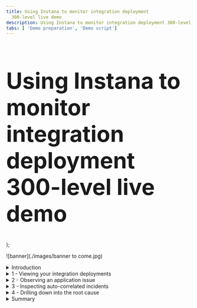 ```yaml
---
title: Using Instana to monitor integration deployment
  300-level live demo
description: Using Instana to monitor integration deployment 300-level live demo
tabs: [ 'Demo preparation', 'Demo script']
---
```


  <span>
      <h1 style="font-size:60px;"> Using Instana to monitor integration deployment<br/> 300-level live demo</h1>
  </span>
);

![banner](./images/banner to come.jpg)

<span id="top"></span>

<details>

<summary>Introduction</summary>

<br/>

Today we will see how a bank can visualize its cloud native applications and integration deployment. This includes understanding the health of the infrastructure, components, and live transactions. 

<br/>

We’ll see how the bank is alerted to a live production issue. They will visualize the banking application that is experiencing the issue, with auto-correlated events highlighted within the context of that application. The team will drill down into the root cause to understand how to resolve the issue and prevent it from happening in the future. 

<br/>

Let’s get started!

<br/>

**[Go to top](#top)**

</details>

<details>

<summary>1 - Viewing your integration deployments</summary>

<br/>

| **1.1** | **Understand the Instana platform ** |
| :--- | :--- |
| **Narration** | Focus Bank uses a microservices architecture for their application development. IBM MQ provides the communication, and IBM App Connect Enterprise the glue between microservices. The SRE (Site Reliability Engineer) and the application and integration teams need to be able to observe the environment and be alerted to issues that occur. They need to work together, collaboratively, to assure the bank’s applications are available.<br/><br/>IBM Instana provides a full-stack observability platform, which gives deep insights for the SRE, application and integration teams. The home screen shows five categories, which act as launch points based on your role:<br/><br/>1. 'Website & Mobile Apps' shows the end-user interaction and their experiences.<br/><br/>2. 'Applications' focuses on the server-side of the application, such as the number of calls, latency, and error call rate. <br/><br/>3. 'Platform' shows the target deployment environments that are used for the applications, such as Kubernetes, Cloud Foundry and vSphere.<br/><br/>4.	'Infrastructure' shows with the physical and virtualized servers underpinning the applications.<br/><br/>5. 'Events' highlights the incidents that the operational team should be reviewing. <br/><br/>These views are built from data sent by Instana agents installed on monitored hosts which automatically capture every request. Each agent has several technology sensors that understand how to collect the data - for instance there are MQ, App Connect Enterprise, and DB2 sensors. |
| **Action** &nbsp; 1.1.1 | Show the Instana home screen, pausing to explain each category.<br/><br/> <img src="https://raw.githubusercontent.com/ibm-garage-tsa/platinum-demos/master/src/pages/300-observing-your-integration-estate-with-instana/images/1-1-1-instana-home-screen.png" width="800" /> |

| **1.2** | **View the entire network ** |
| :--- | :--- |
| **Narration** | Let’s look at Focus Bank’s infrastructure.<br/><br/>Instana provides an infrastructure map across the entire estate. This is automatically discovered by the Instana agents, with additional user categorization possible. <br/><br/>In Instana, servers are referred to as hosts. These hosts include those used for the integration technology as well as the microservices that make up the application. This view is not limited to a single data center - it is a global hybrid multi-cloud view where hosts are on-premises and in public cloud environments.<br/><br/>If we click one of the hosts, this will show the hardware specification and immediately highlight any issues with the infrastructure. In this case, there are no issues. Scrolling down, we can see the components installed: IBM MQ, IBM App Connect Enterprise and several others. <br/><br/>Let’s click into the host dashboard to take a deeper look. |
| **Action** &nbsp; 1.2.1 | Click the **infrastructure** icon.<br/><br/> <img src="https://raw.githubusercontent.com/ibm-garage-tsa/platinum-demos/master/src/pages/300-observing-your-integration-estate-with-instana/images/1-2-1-infrastructure-icon.png" width="800" /> |
| **Action** &nbsp; 1.2.2 | Point out that the servers are configured for this Instana instance. The servers are distributed across the globe: the top right is a server in **us-central** (1), while the bottom right is **UK south** (2).<br/><br/> <img src="https://raw.githubusercontent.com/ibm-garage-tsa/platinum-demos/master/src/pages/300-observing-your-integration-estate-with-instana/images/1-2-2-servers.png" width="800" /> |
| **Action** &nbsp; 1.2.3 | Zoom into the **cp4i** category and hover your mouse over each server to show the components. <br/><br/> <img src="https://raw.githubusercontent.com/ibm-garage-tsa/platinum-demos/master/src/pages/300-observing-your-integration-estate-with-instana/images/1-2-3-cp4i-category.png" width="800" /> |
| **Action** &nbsp; 1.2.4 | As you hover over each server, stop when you see **IBM MQ Queue Manager** within the list.<br/><br/> <img src="https://raw.githubusercontent.com/ibm-garage-tsa/platinum-demos/master/src/pages/300-observing-your-integration-estate-with-instana/images/1-2-4-mq-dashboard.png" width="800" /> |
| **Action** &nbsp; 1.2.5 | Click the server with IBM MQ and scroll down to view the components installed on the server. <br/><br/> <img src="https://raw.githubusercontent.com/ibm-garage-tsa/platinum-demos/master/src/pages/300-observing-your-integration-estate-with-instana/images/1-2-5-components.png" width="800" /> |
| **Action** &nbsp; 1.2.6 | Click **Open Dashboard**. <br/><br/> <img src="https://raw.githubusercontent.com/ibm-garage-tsa/platinum-demos/master/src/pages/300-observing-your-integration-estate-with-instana/images/1-2-6-open-dashboard.png" width="800" /> |

| **1.3** | **Examine IBM MQ’s metrics ** |
| :--- | :--- |
| **Narration** | Instana displays details such as the operating system and hostname. Live and historical charts are available for various metrics such as CPU, memory, network and disk utilization. The software components running on the host can also be seen. <br/><br/>Let’s take a closer look at the MQ component. |
| **Action** &nbsp; 1.3.1 | Expand the **IBM MQ Queue Manager** section (1) and click the link (2).<br/><br/> <img src="https://raw.githubusercontent.com/ibm-garage-tsa/platinum-demos/master/src/pages/300-observing-your-integration-estate-with-instana/images/1-3-1-link.png" width="800" /> |
| **Narration** | Here we can see the details for the IBM MQ Queue Manager. This is the default view that Instana provides automatically. <br/><br/>The MQ agent understands how to collect the metrics. The live and historical metrics show the number of connections into the queue manager, the number of messages, and the configured MQ objects. If we look at the queues table, we can quickly filter and see the current state, such as the number of messages on the queue, and the time of the last put and get. We can dig deeper into all the queues, topics and applications accessing the queue manager, and see the details. |
| **Action** &nbsp; 1.3.2 | <InlineNotification>Two queue managers are used for the banking application. You could be in either at this point, depending on which machine and queue manager you selected previously. If the IBM MQ instance starts with **corebanking** (1), search for the BALANCE queue in the next step. Otherwise, search for AUDIT.</InlineNotification> <br/>Scroll down to the **Queues** table (2), and type either **balance** or **audit** into the **Search bar** (3). (As explained in the note above, you might have either choice.) <br/><br/> <img src="https://raw.githubusercontent.com/ibm-garage-tsa/platinum-demos/master/src/pages/300-observing-your-integration-estate-with-instana/images/1-3-2-search.png" width="800" /> |
| **Action** &nbsp; 1.3.3 | Click the top queue.<br/><br/> <img src="https://raw.githubusercontent.com/ibm-garage-tsa/platinum-demos/master/src/pages/300-observing-your-integration-estate-with-instana/images/1-3-3-click-queue.png" width="800" /> |
| **Action** &nbsp; 1.3.4 | Point out the **queue attributes** (1), **number of messages processed** (2) and **old message on the queue** (3). <br/><br/> <img src="https://raw.githubusercontent.com/ibm-garage-tsa/platinum-demos/master/src/pages/300-observing-your-integration-estate-with-instana/images/1-3-4-details.png" width="800" /> |
  
<br/>

**[Go to top](#top)**

</details>

<details>

<summary>2 - Observing an application issue</summary>

<br/>

| **2.1** | **Review the application  ** |
| :--- | :--- |
| **Narration** | Instana has just sent Focus Bank’s SRE team an alert about a sudden increase in errors on their Banking application.<br/><br/>The alert shows up in the team's Slack channel, but it can also be configured to show up in PagerDuty, Microsoft Teams, and <a href="https://www.ibm.com/docs/en/instana-observability/current?topic=apis-alerting" target="_blank" rel="noreferrer">many others</a>.<br/><br/>Instana only sends alerts when end users are impacted, so the SREs know this is an issue that needs their attention.<br/><br/>The SRE team loads the Banking App summary tab and immediately sees that the erroneous call rate and latency has increased. Clearly something has suddenly started to go wrong. <br/><br/>The SRE team arranges a call with the application and integration teams so they can investigate together. Everyone on the call has a different level of knowledge of the application, so the team looks at the component topology. <br/><br/>They see the 'bankUI' microservice is where the communication starts, and this calls six separate request flows:<br/><br/>• Transfer API – implemented using App Connect<br/>• Balance API – implemented using App Connect<br/>• Audit API – implemented using App Connect<br/>• Notification – implemented using NodeJS<br/>• Fraud – implemented using Java in OpenLiberty<br/>• Authentication – implemented using Java in OpenLiberty<br/><br/>Some of these depend on further downstream components such as IBM MQ and DB2. All of these components and their relationships are automatically discovered and visually displayed. <br/><br/>They can see there are problems with the application because several services are highlighted in yellow. |
| **Action** &nbsp; 2.1.1 | Change the time period Instana is showing to 45 minutes past the hour, for a 15 minute window (1). Click **Set Time** (2).<br/><br/> <img src="https://raw.githubusercontent.com/ibm-garage-tsa/platinum-demos/master/src/pages/300-observing-your-integration-estate-with-instana/images/2-1-1-set-time.png" width="800" /> |
| **Action** &nbsp; 2.1.2 | Click the **Application** icon (1), and select **Banking App** (2) from the table.<br/><br/> <img src="https://raw.githubusercontent.com/ibm-garage-tsa/platinum-demos/master/src/pages/300-observing-your-integration-estate-with-instana/images/2-1-2-banking-app.png" width="800" /> |
| **Action** &nbsp; 2.1.3 | Show the **Erroneous Call Rate** (1) and **Latency** (2) graphs. Click the **Dependencies** (3) tab.<br/><br/> <img src="https://raw.githubusercontent.com/ibm-garage-tsa/platinum-demos/master/src/pages/300-observing-your-integration-estate-with-instana/images/2-1-3-graphs-dependencies.png" width="800" /> |
| **Action** &nbsp; 2.1.4 | Click through the first two columns of icons, pausing to show the technology being used and the summarized view. <br/><br/> <img src="https://raw.githubusercontent.com/ibm-garage-tsa/platinum-demos/master/src/pages/300-observing-your-integration-estate-with-instana/images/2-1-4-summarized-view.png" width="800" /> |
 
<br/>

**[Go to top](#top)**

</details> 

<details>

<summary>3 - Inspecting auto-correlated incidents</summary>

<br/>

| **3.1** | **Examine the issue ** |
| :--- | :--- |
| **Narration** | The SRE team clicks on the issue to inspect in more detail.<br/><br/>They see all the issues correlated together for the current incident on the events page. Instana classifies events into three categories:<br/><br/>1. Changes, for example a configuration change that may have occurred in the environment.<br/>2. Issues, that are identified within an individual component.<br/>3. Incidents, which correlates issues and changes automatically together.<br/><br/>The teams can see that the incident is still active, and the triggering event is still highlighted. A graphical view of the error is shown, explaining when the error started and the rate of failure. |
| **Action** &nbsp; 3.1.1 | Click the **Issues** button (1) and select **Sudden increase in the number of erroneous calls** (2). &nbsp; &nbsp; &nbsp; &nbsp; &nbsp; &nbsp; &nbsp; &nbsp; &nbsp; &nbsp; &nbsp; &nbsp; &nbsp; &nbsp; &nbsp; &nbsp; &nbsp; &nbsp; &nbsp; &nbsp; &nbsp; &nbsp; &nbsp; &nbsp; &nbsp; &nbsp; &nbsp; &nbsp; &nbsp; &nbsp; &nbsp; &nbsp; &nbsp; &nbsp;  &nbsp; &nbsp; &nbsp; &nbsp; &nbsp; &nbsp; &nbsp; &nbsp; &nbsp; &nbsp; &nbsp; &nbsp; &nbsp; &nbsp; &nbsp; &nbsp; &nbsp; &nbsp; &nbsp; &nbsp; &nbsp; &nbsp; &nbsp; &nbsp; &nbsp; &nbsp; &nbsp; &nbsp; &nbsp; &nbsp; &nbsp; &nbsp; &nbsp; &nbsp; &nbsp; &nbsp; &nbsp; &nbsp; &nbsp; &nbsp; &nbsp; &nbsp; &nbsp; &nbsp; &nbsp; &nbsp; &nbsp; &nbsp; &nbsp; &nbsp; &nbsp; &nbsp; &nbsp; &nbsp; &nbsp; &nbsp; &nbsp; &nbsp; &nbsp; &nbsp; &nbsp; &nbsp; &nbsp; <br/><br/> <img src="https://raw.githubusercontent.com/ibm-garage-tsa/platinum-demos/master/src/pages/300-observing-your-integration-estate-with-instana/images/3-1-1-sudden-increase.png" width="800" /> |
| **Action** &nbsp; 3.1.2 | Show the issue is still open (1). Click the **Analyze Calls** button (2). &nbsp; &nbsp; &nbsp; &nbsp; &nbsp; &nbsp; &nbsp; &nbsp; &nbsp; &nbsp; &nbsp; &nbsp; &nbsp; &nbsp; &nbsp; &nbsp; &nbsp; &nbsp; &nbsp; &nbsp; &nbsp; &nbsp; &nbsp; &nbsp;  &nbsp; &nbsp; &nbsp; &nbsp; &nbsp; &nbsp; &nbsp; &nbsp; &nbsp; &nbsp; &nbsp; &nbsp; &nbsp; &nbsp; &nbsp; &nbsp; &nbsp; &nbsp; &nbsp; &nbsp; &nbsp; &nbsp; &nbsp; &nbsp; &nbsp; &nbsp; &nbsp; &nbsp; &nbsp; &nbsp;  &nbsp; &nbsp; &nbsp; &nbsp; &nbsp; &nbsp; &nbsp; &nbsp; &nbsp; &nbsp; &nbsp; &nbsp; &nbsp; &nbsp; &nbsp; &nbsp; &nbsp; &nbsp; &nbsp; &nbsp; &nbsp; &nbsp; &nbsp; &nbsp; &nbsp; &nbsp; &nbsp; &nbsp; &nbsp; &nbsp; &nbsp; &nbsp; &nbsp; &nbsp; &nbsp; &nbsp; &nbsp; &nbsp; &nbsp; &nbsp; &nbsp; &nbsp;  <br/><br/><img src="https://raw.githubusercontent.com/ibm-garage-tsa/platinum-demos/master/src/pages/300-observing-your-integration-estate-with-instana/images/3-1-2-analyze-calls-button.png" width="800" /> |
 
<br/>

**[Go to top](#top)**

</details>

<details>

<summary>4 - Drilling down into the root cause</summary>

<br/>

| **4.1** | **View the calls via the visual dashboard ** |
| :--- | :--- |
| **Narration** | The team navigates into the affected API invocations to investigate. Instana traces every step of an invocation, without sampling, assuring all components are traced and allowing each technology area to be investigated. The team selects one of the invocations for further analysis. |
| **Action** &nbsp; 4.1.1 | Expand the **GET /api/balance** row, showing all the affected calls. &nbsp; &nbsp; &nbsp; &nbsp; &nbsp; &nbsp; &nbsp; &nbsp; &nbsp; &nbsp; &nbsp; &nbsp; &nbsp; &nbsp; &nbsp; &nbsp; &nbsp; &nbsp; &nbsp; &nbsp; &nbsp; &nbsp; &nbsp; &nbsp; &nbsp; &nbsp; &nbsp; &nbsp; &nbsp; &nbsp; &nbsp; &nbsp; &nbsp; &nbsp; &nbsp; &nbsp; &nbsp; &nbsp; &nbsp; &nbsp; <br/><br/> <img src="https://raw.githubusercontent.com/ibm-garage-tsa/platinum-demos/master/src/pages/300-observing-your-integration-estate-with-instana/images/4-1-1-affected-calls.png" width="800" /> |
| **Action** &nbsp; 4.1.2 | Click the invocation at the top of the list. &nbsp; &nbsp; &nbsp; &nbsp; &nbsp; &nbsp; &nbsp; &nbsp; &nbsp; &nbsp; &nbsp; &nbsp; &nbsp; &nbsp; &nbsp; &nbsp; &nbsp; &nbsp; &nbsp; &nbsp; &nbsp; &nbsp; &nbsp; &nbsp; &nbsp; &nbsp; &nbsp; &nbsp; &nbsp; &nbsp; &nbsp; &nbsp; &nbsp; &nbsp; &nbsp; &nbsp; &nbsp; &nbsp; &nbsp; &nbsp; &nbsp; &nbsp; &nbsp; &nbsp; &nbsp; &nbsp; &nbsp; &nbsp; &nbsp; &nbsp; &nbsp; &nbsp; &nbsp; &nbsp; &nbsp; &nbsp; &nbsp; &nbsp; &nbsp; &nbsp; &nbsp; &nbsp; &nbsp; &nbsp; &nbsp; &nbsp; &nbsp; &nbsp; &nbsp; &nbsp; &nbsp; &nbsp; &nbsp; &nbsp; &nbsp; &nbsp; &nbsp; &nbsp; &nbsp; &nbsp; &nbsp; &nbsp; &nbsp; &nbsp; &nbsp; &nbsp; &nbsp; &nbsp;  &nbsp; &nbsp; &nbsp; &nbsp; &nbsp; &nbsp; &nbsp; &nbsp; &nbsp; &nbsp; &nbsp; &nbsp; &nbsp; &nbsp; &nbsp; &nbsp; &nbsp; &nbsp; &nbsp; &nbsp; &nbsp; &nbsp; &nbsp; &nbsp; &nbsp;  <br/><br/><img src="https://raw.githubusercontent.com/ibm-garage-tsa/platinum-demos/master/src/pages/300-observing-your-integration-estate-with-instana/images/4-1-2-click-call.png" width="800" /> |

| **4.2** | **Understand the impact and source of the incident ** |
| :--- | :--- |
| **Narration** | The teams see a hierarchical view of the invocation, all the way from the end-user's web browser to the backend system. There are a number of sub-calls traced, and several are experiencing an undesirable delay and/or error. The timeline plots the duration of each sub-call, immediately highlighting where the issue may be located. |
| **Action** &nbsp; 4.2.1 | Highlight the **Sub Calls** (1), **Timeline** (2) and **Details** (3) section. . <br/><br/> <img src="https://raw.githubusercontent.com/ibm-garage-tsa/platinum-demos/master/src/pages/300-observing-your-integration-estate-with-instana/images/4-2-1-highlight.png" width="800" /> |
| **Narration** | The team expands the call, allowing them to drill down and look at each step of the invocation. Within some components they can see sub-calls in an individual component, for instance individual input / output nodes in App Connect Enterprise. <br/><br/>The calls are automatically color labeled - one each for HTTP, MQ and JDBC traffic. As the team looks closer, they can identify the components that are bridging multiple protocols, as they have multiple colored bars. <br/><br/>At the top of the stack, they see that 503 – Service Unavailable is being returned to the calling application, with an approximate one second latency. They initially focus on the App Connect Enterprise calls and see the message put quickly onto the IBM MQ BALANCE.IN queue, to retrieve the balance. ACE then immediately waits for a response message on the BALANCE.OUT queue. This call fails after one second. The team suspects it may be an App Connect issue, but continues to look deeper. <br/><br/>They look at the emitted event and the MQ return code of 2033, which means ‘no message available’. App Connect tried to retrieve a response message for one second, and an error is returned when none were available. The teams agree that this suggests the issue is deeper into the call. They continue to dig into the call stack. <br/><br/>At the bottom of the call stack they can see an error connecting to the database from the OpenLiberty Java application. The application team immediately investigates the issue, and are able to quickly resolve it. An issue that initially appeared to be a high latency in App Connect turned out to be an underlying database out of memory issue. All of this was discovered automatically by Instana. |
| **Action** &nbsp; 4.2.2 | <InlineNotification>As this is a live system the number of sub-steps and the exact error message reported by the database may be different.</InlineNotification> <br/>Expand the call stack (1). Highlight the **transport coloring** (2) and the high level errors (3).<br/><br/> <img src="https://raw.githubusercontent.com/ibm-garage-tsa/platinum-demos/master/src/pages/300-observing-your-integration-estate-with-instana/images/4-2-2-scroll-down.png" width="800" /> |
| **Action** &nbsp; 4.2.3 | Collapse and click the **Balance.get... MESSAGING** call. As highlighted in the narration, explain how App Connect successfully places the message on IBM MQ. <br/><br/> <img src="https://raw.githubusercontent.com/ibm-garage-tsa/platinum-demos/master/src/pages/300-observing-your-integration-estate-with-instana/images/4-2-3-balance-get.png" width="800" /> |
| **Action** &nbsp; 4.2.4 | Click the **! Balance.gen** call (1). On the right hand side, scroll down (2) and show the **messaging.ibmmq.return_code** value (3). As highlighted in the narration, explain how MQ did not receive a response message within a second, which caused it to time out. <br/><br/> <img src="https://raw.githubusercontent.com/ibm-garage-tsa/platinum-demos/master/src/pages/300-observing-your-integration-estate-with-instana/images/4-2-4-click-call.png" width="800" /> |
| **Action** &nbsp; 4.2.5 | Expand the call stack and click the **CONNECT** (1) call. As highlighted in the narration, explain how the database is unavailable (2), and this error takes three seconds to be returned. <br/><br/> <img src="https://raw.githubusercontent.com/ibm-garage-tsa/platinum-demos/master/src/pages/300-observing-your-integration-estate-with-instana/images/4-2-5-connect-call.png" width="800" /> |
 
| **4.3** | **See that the issue is resolved ** |
| :--- | :--- |
| **Narration** | Now that Instana has identified the root cause, the application team resolved the issue and views the live transactions flowing through the application.<br/><br/>As the team sees, API calls are now taking tens of milliseconds and completing successfully. &nbsp; &nbsp; &nbsp; &nbsp; &nbsp; &nbsp; &nbsp; &nbsp; &nbsp; &nbsp; &nbsp; &nbsp; &nbsp; &nbsp; &nbsp; &nbsp; &nbsp; &nbsp; &nbsp; &nbsp; &nbsp; &nbsp; &nbsp; &nbsp; &nbsp;  &nbsp; &nbsp; &nbsp; &nbsp; &nbsp; &nbsp; &nbsp; &nbsp; &nbsp; &nbsp; &nbsp; &nbsp; &nbsp; &nbsp; &nbsp; &nbsp; &nbsp; &nbsp; &nbsp; &nbsp; &nbsp; &nbsp; &nbsp; &nbsp; &nbsp; &nbsp; &nbsp; &nbsp; &nbsp; &nbsp; &nbsp; &nbsp; &nbsp; &nbsp; &nbsp; &nbsp; &nbsp; &nbsp; &nbsp; &nbsp; &nbsp; &nbsp; &nbsp; &nbsp; &nbsp; &nbsp; &nbsp; &nbsp; &nbsp; &nbsp; &nbsp; &nbsp; &nbsp; &nbsp; &nbsp; &nbsp; &nbsp; &nbsp; &nbsp; &nbsp; &nbsp; &nbsp; |
| **Action** &nbsp; 4.3.1 | Expand the **Time Range** section (1), then change the time period Instana is showing to 'on the hour', for a 30 minute window (2). Click **Set Time** (3). &nbsp; &nbsp; &nbsp; &nbsp; &nbsp; &nbsp; &nbsp; &nbsp; &nbsp; &nbsp; &nbsp; &nbsp; &nbsp; &nbsp; &nbsp; &nbsp; &nbsp; &nbsp; &nbsp; &nbsp; &nbsp; &nbsp; &nbsp; &nbsp; &nbsp; &nbsp; &nbsp; &nbsp; &nbsp; &nbsp; &nbsp; &nbsp; &nbsp; &nbsp; &nbsp; &nbsp; &nbsp; &nbsp; &nbsp; &nbsp; &nbsp; &nbsp; &nbsp; &nbsp; &nbsp; &nbsp; &nbsp; &nbsp; <br/><br/> <img src="https://raw.githubusercontent.com/ibm-garage-tsa/platinum-demos/master/src/pages/300-observing-your-integration-estate-with-instana/images/4-3-1-change-time.png" width="800" /> |
| **Action** &nbsp; 4.3.2 | Click the **Application** icon (1) and select the **Banking App** row (2). &nbsp; &nbsp; &nbsp; &nbsp; &nbsp; &nbsp; &nbsp; &nbsp; &nbsp; &nbsp; &nbsp; &nbsp; &nbsp; &nbsp; &nbsp; &nbsp; &nbsp; &nbsp; &nbsp; &nbsp; &nbsp; &nbsp; &nbsp; &nbsp; &nbsp; &nbsp; &nbsp; &nbsp; &nbsp; &nbsp; &nbsp; &nbsp; &nbsp; &nbsp; &nbsp; &nbsp; &nbsp; &nbsp; &nbsp; &nbsp; &nbsp; &nbsp; &nbsp; &nbsp; &nbsp; &nbsp; &nbsp; &nbsp; &nbsp; &nbsp; &nbsp; &nbsp; &nbsp; &nbsp; &nbsp; &nbsp; &nbsp; &nbsp; &nbsp; &nbsp; &nbsp; &nbsp; &nbsp; &nbsp; &nbsp; &nbsp; &nbsp; &nbsp; &nbsp; &nbsp; &nbsp; &nbsp; &nbsp; &nbsp; &nbsp; &nbsp; &nbsp; &nbsp; &nbsp; &nbsp; &nbsp; &nbsp; &nbsp; &nbsp; &nbsp; &nbsp; &nbsp; <br/><br/> <img src="https://raw.githubusercontent.com/ibm-garage-tsa/platinum-demos/master/src/pages/300-observing-your-integration-estate-with-instana/images/4-3-2-banking-app.png" width="800" /> |(
| **Action** &nbsp; 4.3.3 | Point out that the **Calls** (1), **Erroneous Call Rate** (2) and **Latency** (3) have returned back to normal. &nbsp; &nbsp; &nbsp; &nbsp; &nbsp; &nbsp; &nbsp; &nbsp; &nbsp; &nbsp; &nbsp; &nbsp; &nbsp; &nbsp; &nbsp; &nbsp; &nbsp; &nbsp; &nbsp; &nbsp; &nbsp; &nbsp; &nbsp; &nbsp;  &nbsp; &nbsp; &nbsp; &nbsp; &nbsp; &nbsp; &nbsp; &nbsp; &nbsp; &nbsp; &nbsp; &nbsp; &nbsp; &nbsp; &nbsp; &nbsp; &nbsp; &nbsp; &nbsp; &nbsp; &nbsp; &nbsp; &nbsp; &nbsp; &nbsp; &nbsp; &nbsp; &nbsp; &nbsp; &nbsp; &nbsp; &nbsp; &nbsp; &nbsp; &nbsp; &nbsp; &nbsp; &nbsp; &nbsp; &nbsp; &nbsp; &nbsp; &nbsp; &nbsp; &nbsp; &nbsp; &nbsp; &nbsp; &nbsp; &nbsp; &nbsp; &nbsp; &nbsp; &nbsp; &nbsp; &nbsp; &nbsp; &nbsp; &nbsp; &nbsp; &nbsp; &nbsp; &nbsp;<br/><br/> <img src="https://raw.githubusercontent.com/ibm-garage-tsa/platinum-demos/master/src/pages/300-observing-your-integration-estate-with-instana/images/4-3-3-normal.png" width="800" /> |
 
<br/>

**[Go to top](#top)**

</details>

<details>

<summary>Summary</summary>

<br/>

You’ve seen how Instana can help make the process of identifying problems and finding their root cause frictionless across technology stacks. Since Instana automates so many of the manual and labor-intensive aspects of the process, you do not need to worry about instrumenting observability or constantly monitoring for problems. And when problems do arise, all the trace data is there at your fingertips to dig into, assuring the end-user's impact is minimized and continuously improved.

<br/>

Thank you for attending today’s demonstration.

<br/>

**[Go to top](#top)**

</details>